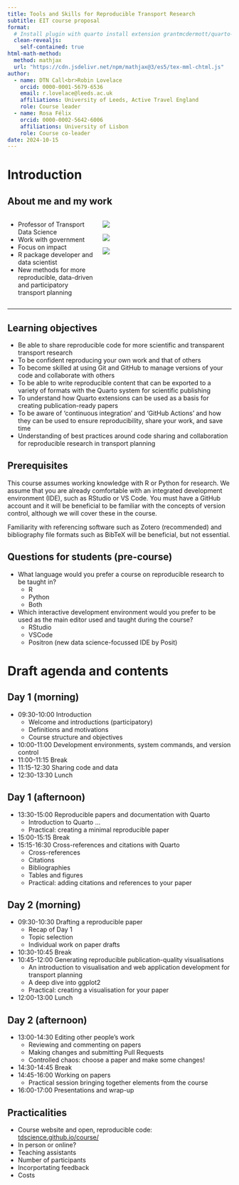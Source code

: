 ```yaml
---
title: Tools and Skills for Reproducible Transport Research
subtitle: EIT course proposal
format: 
  # Install plugin with quarto install extension grantmcdermott/quarto-revealjs-clean
  clean-revealjs:
    self-contained: true
html-math-method:
  method: mathjax
  url: "https://cdn.jsdelivr.net/npm/mathjax@3/es5/tex-mml-chtml.js"
author:
  - name: DTN Call<br>Robin Lovelace
    orcid: 0000-0001-5679-6536
    email: r.lovelace@leeds.ac.uk
    affiliations: University of Leeds, Active Travel England
    role: Course leader
  - name: Rosa Félix
    orcid: 0000-0002-5642-6006
    affiliations: University of Lisbon
    role: Course co-leader
date: 2024-10-15
---
```


# Introduction {background-color="#40666e"}

## About me and my work

::::::: columns
:::: {.column width="40%"}
::: incremental
-   Professor of Transport Data Science
-   Work with government
-   Focus on impact
-   R package developer and data scientist
-   New methods for more reproducible, data-driven and participatory transport planning
:::
::::

:::: {.column width="60%"}
::: {layout="[[1,2], [1]]"}
![](https://r.geocompx.org/images/cover.png)

![](https://github.com/npct/pct-team/blob/master/figures/front-page-leeds-pct-demo.png?raw=true)

![](images/paste-17.png)
:::
::::
:::::::

------------------------------------------------------------------------

## Learning objectives

- Be able to share reproducible code for more scientific and transparent transport research
- To be confident reproducing your own work and that of others
- To become skilled at using Git and GitHub to manage versions of your code and collaborate with others
- To be able to write reproducible content that can be exported to a variety of formats with the Quarto system for scientific publishing
- To understand how Quarto extensions can be used as a basis for creating publication-ready papers
- To be aware of 'continuous integration' and 'GitHub Actions' and how they can be used to ensure reproducibility, share your work, and save time
- Understanding of best practices around code sharing and collaboration for reproducible research in transport planning

## Prerequisites

This course assumes working knowledge with R or Python for research.
We assume that you are already comfortable with an integrated development environment (IDE), such as RStudio or VS Code.
You must have a GitHub account and it will be beneficial to be familiar with the concepts of version control, although we will cover these in the course.

Familiarity with referencing software such as Zotero (recommended) and bibliography file formats such as BibTeX will be beneficial, but not essential.

## Questions for students (pre-course)

- What language would you prefer a course on reproducible research to be taught in?
  - R
  - Python
  - Both
- Which interactive development environment would you prefer to be used as the main editor used and taught during the course?
  - RStudio
  - VSCode
  - Positron (new data science-focussed IDE by Posit)

# Draft agenda and contents

## Day 1 (morning)

- 09:30-10:00 Introduction
  - Welcome and introductions (participatory)
  - Definitions and motivations
  - Course structure and objectives 
- 10:00-11:00 Development environments, system commands, and version control
- 11:00-11:15 Break
- 11:15-12:30 Sharing code and data
- 12:30-13:30 Lunch

## Day 1 (afternoon)

- 13:30-15:00 Reproducible papers and documentation with Quarto
    - Introduction to Quarto ...
    - Practical: creating a minimal reproducible paper
- 15:00-15:15 Break
- 15:15-16:30 Cross-references and citations with Quarto
    - Cross-references
    - Citations
    - Bibliographies
    - Tables and figures
    - Practical: adding citations and references to your paper

## Day 2 (morning)

- 09:30-10:30 Drafting a reproducible paper
  - Recap of Day 1
  - Topic selection
  - Individual work on paper drafts
- 10:30-10:45 Break
- 10:45-12:00 Generating reproducible publication-quality visualisations
  - An introduction to visualisation and web application development for transport planning
  - A deep dive into ggplot2
  - Practical: creating a visualisation for your paper
  <!-- - Interactive content for papers
  - Static vs dynamic web applications
  - Practical introduction to Shiny for R and Python
  - (Optional): Front-end development -->
- 12:00-13:00 Lunch

## Day 2 (afternoon)

- 13:00-14:30 Editing other people's work
  - Reviewing and commenting on papers
  - Making changes and submitting Pull Requests
  - Controlled chaos: choose a paper and make some changes!
- 14:30-14:45 Break
- 14:45-16:00 Working on papers
  - Practical session bringing together elements from the course
- 16:00-17:00 Presentations and wrap-up

## Practicalities

- Course website and open, reproducible code: [tdscience.github.io/course/](https://tdscience.github.io/course/)
- In person or online?
- Teaching assistants
- Number of participants
- Incorportating feedback
- Costs
